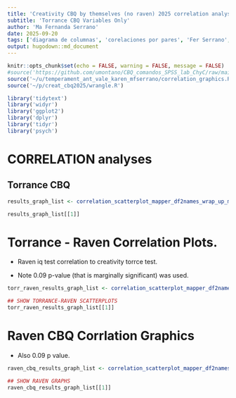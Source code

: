 ```yaml
---
title: 'Creativity CBQ by themselves (no raven) 2025 correlation analyses. Ma. Fer. Serrano'
subtitle: 'Torrance CBQ Variables Only'
author: 'Ma Fernanda Serrano'
date: 2025-09-20
tags: ['diagrama de columnas', 'corelaciones por pares', 'Fer Serrano', 'Torrance', 'cbq']
output: hugodown::md_document
---
```

```r
knitr::opts_chunk$set(echo = FALSE, warning = FALSE, message = FALSE)
#source('https://github.com/umontano/CBQ_comandos_SPSS_lab_ChyC/raw/main/correlation_graphics.R')
source('~/u/temperament_ant_vale_karen_mfserrano/correlation_graphics.R')
source('~/p/creat_cbq2025/wrangle.R')
```

```r
library('tidytext')
library('widyr')
library('ggplot2')
library('dplyr')
library('tidyr')
library('psych')
```

# CORRELATION analyses

## Torrance CBQ

```r

results_graph_list <- correlation_scatterplot_mapper_df2names_wrap_up_main_fn(j_unimput_torr_cbq_outliers_median_imputed_dataset, varnames_totals_creativ_torrance, varnames_dims_subdims_cbq, significance_threshold = 0.05)

results_graph_list[[1]]
```

# Torrance - Raven Correlation Plots.

- Raven iq test correlation to creativity torrce test.

- Note  0.09 p-value (that is marginally significant) was used.


```r
torr_raven_results_graph_list <- correlation_scatterplot_mapper_df2names_wrap_up_main_fn(j2_31impute, varnames_totals_creativ_torrance, varnames_raven, significance_threshold = 0.095)

## SHOW TORRANCE-RAVEN SCATTERPLOTS
torr_raven_results_graph_list[[1]]
```

# Raven CBQ Corrlation Graphics

- Also 0.09 p value.

```r
raven_cbq_results_graph_list <- correlation_scatterplot_mapper_df2names_wrap_up_main_fn(j2raven_cbqimpute, varnames_raven, varnames_dims_subdims_cbq, significance_threshold = 0.095)

## SHOW RAVEN GRAPHS
raven_cbq_results_graph_list[[1]]
```
